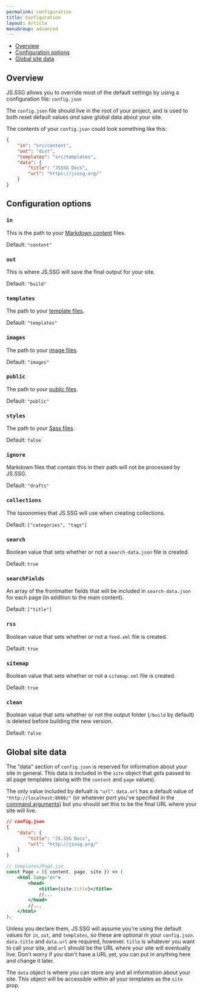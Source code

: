 ```yaml
---
permalink: configuration
title: Configuration
layout: Article
menuGroup: advanced
---
```


-   [Overview](#overview)
-   [Configuration options](#configuration-options)
-   [Global site data](#global-site-data)

## Overview

JS.SSG allows you to override most of the default settings by using a configuration file: `config.json`

The `config.json` file should live in the root of your project, and is used to both reset default values _and_ save global data about your site.

The contents of your `config.json` could look something like this:

```json
{
    "in": "src/content",
    "out": "dist",
    "templates": "src/templates",
    "data": {
        "title": "JSSSG Docs",
        "url": "https://jsssg.org/"
    }
}
```

## Configuration options

### `in`

This is the path to your [Markdown content](/getting-started-content) files.

Default: `"content"`

### `out`

This is where JS.SSG will save the final output for your site.

Default: `"build"`

### `templates`

The path to your [template files](/getting-started-templates).

Default: `"templates"`

### `images`

The path to your [image files](/getting-started-assets#optimising-and-re-sizing-images).

Default: `"images"`

### `public`

The path to your [public files](/getting-started-assets#using-the-public-folder).

Default: `"public"`

### `styles`

The path to your [Sass files](/getting-started-assets#built-in-sass-compilation).

Default: `false`

### `ignore`

Markdown files that contain this in their path will not be processed by JS.SSG.

Default: `"drafts"`

### `collections`

The taxonomies that JS.SSG will use when creating collections.

Default: `["categories", "tags"]`

### `search`

Boolean value that sets whether or not a `search-data.json` file is created.

Default: `true`

### `searchFields`

An array of the frontmatter fields that will be included in `search-data.json` for each page (in addition to the main content).

Default: `["title"]`

### `rss`

Boolean value that sets whether or not a `feed.xml` file is created.

Default: `true`

### `sitemap`

Boolean value that sets whether or not a `sitemap.xml` file is created.

Default: `true`

### `clean`

Boolean value that sets whether or not the output folder (`/build` by default) is deleted before building the new version.

Default: `false`

## Global site data

The "data" section of `config.json` is reserved for information about your site in general. This data is included in the `site` object that gets passed to all page templates (along with the `content` and `page` values).

The only value included by defualt is `"url"`. `data.url` has a default value of `"http://localhost:8080/"` (or whatever port you've specified in the [command arguments](/commands#--port)) but you should set this to be the final URL where your site will live.

```json
// config.json
{
    "data": {
        "title": "JS.SSG Docs",
        "url": "http://jsssg.org/"
    }
}
```

```jsx
// templates/Page.jsx
const Page = ({ content, page, site }) => (
    <html lang="en">
        <head>
            <title>{site.title}</title>
            //...
        </head>
        //...
    </html>
);
```

Unless you declare them, JS.SSG will assume you're using the default values for `in`, `out`, and `templates`, so these are optional in your `config.json`. `data.title` and `data.url` are required, however. `title` is whatever you want to call your site, and `url` should be the URL where your site will eventually live. Don't worry if you don't have a URL yet, you can put in anything here and change it later.

The `data` object is where you can store any and all information about your site. This object will be accessible within all your templates as the `site` prop.
